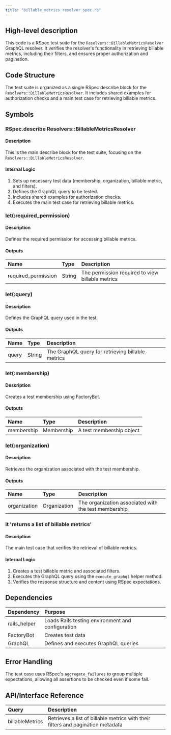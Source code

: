 ```yaml
---
title: "billable_metrics_resolver_spec.rb"
---
```


## High-level description
This code is a RSpec test suite for the `Resolvers::BillableMetricsResolver` GraphQL resolver. It verifies the resolver's functionality in retrieving billable metrics, including their filters, and ensures proper authorization and pagination.

## Code Structure
The test suite is organized as a single RSpec describe block for the `Resolvers::BillableMetricsResolver`. It includes shared examples for authorization checks and a main test case for retrieving billable metrics.

## Symbols

### RSpec.describe Resolvers::BillableMetricsResolver
#### Description
This is the main describe block for the test suite, focusing on the `Resolvers::BillableMetricsResolver`.

#### Internal Logic
1. Sets up necessary test data (membership, organization, billable metric, and filters).
2. Defines the GraphQL query to be tested.
3. Includes shared examples for authorization checks.
4. Executes the main test case for retrieving billable metrics.

### let(:required_permission)
#### Description
Defines the required permission for accessing billable metrics.

#### Outputs
| Name | Type | Description |
|:-----|:-----|:------------|
| required_permission | String | The permission required to view billable metrics |

### let(:query)
#### Description
Defines the GraphQL query used in the test.

#### Outputs
| Name | Type | Description |
|:-----|:-----|:------------|
| query | String | The GraphQL query for retrieving billable metrics |

### let(:membership)
#### Description
Creates a test membership using FactoryBot.

#### Outputs
| Name | Type | Description |
|:-----|:-----|:------------|
| membership | Membership | A test membership object |

### let(:organization)
#### Description
Retrieves the organization associated with the test membership.

#### Outputs
| Name | Type | Description |
|:-----|:-----|:------------|
| organization | Organization | The organization associated with the test membership |

### it 'returns a list of billable metrics'
#### Description
The main test case that verifies the retrieval of billable metrics.

#### Internal Logic
1. Creates a test billable metric and associated filters.
2. Executes the GraphQL query using the `execute_graphql` helper method.
3. Verifies the response structure and content using RSpec expectations.

## Dependencies
| Dependency | Purpose |
|:-----------|:--------|
| rails_helper | Loads Rails testing environment and configuration |
| FactoryBot | Creates test data |
| GraphQL | Defines and executes GraphQL queries |

## Error Handling
The test case uses RSpec's `aggregate_failures` to group multiple expectations, allowing all assertions to be checked even if some fail.

## API/Interface Reference
| Query | Description |
|:------|:------------|
| billableMetrics | Retrieves a list of billable metrics with their filters and pagination metadata |